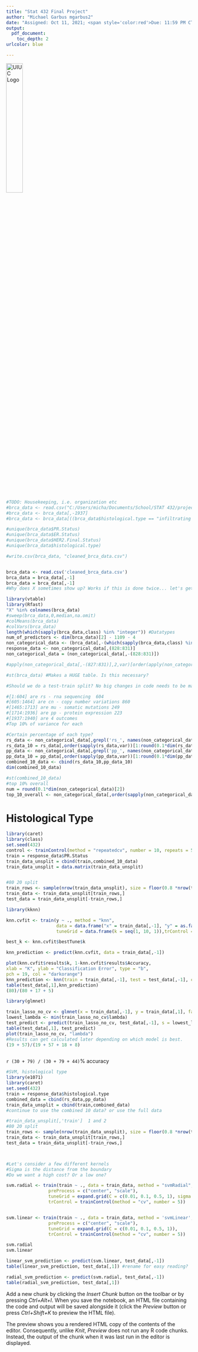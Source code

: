 ```yaml
---
title: "Stat 432 Final Project"
author: "Michael Garbus mgarbus2"
date: "Assigned: Oct 11, 2021; <span style='color:red'>Due: 11:59 PM CT, Oct 19, 2021</span>"
output:
  pdf_document:
    toc_depth: 2
urlcolor: blue

---
```

\center
![UIUC Logo](images/1200px-University_of_Illinois_seal.svg.png){#id .class width=30%, height=30%}
\center
\newpage

```r
#TODO: Housekeeping, i.e. organization etc
#brca_data <- read.csv("C:/Users/micha/Documents/School/STAT 432/project/brca_data_w_subtypes.csv")
#brca_data <- brca_data[,-1937]
#brca_data <- brca_data[((brca_data$histological.type == "infiltrating lobular carcinoma") | (brca_data$histological.type == "infiltrating ductal carcinoma")) & ((brca_data$HER2.Final.Status == "Positive") | (brca_data$HER2.Final.Status == "Negative")) & ((brca_data$ER.Status == "Positive") | (brca_data$ER.Status == "Negative")) & ((brca_data$PR.Status == "Positive") | (brca_data$PR.Status == "Negative")),]

#unique(brca_data$PR.Status)
#unique(brca_data$ER.Status)
#unique(brca_data$HER2.Final.Status)
#unique(brca_data$histological.type)

#write.csv(brca_data, "cleaned_brca_data.csv")


brca_data <- read.csv('cleaned_brca_data.csv')
brca_data = brca_data[,-1]
brca_data = brca_data[,-1]
#Why does X sometimes show up? Works if this is done twice... let's get rid of it earlier.
```


```r
library(vtable)
library(Rfast)
"X" %in% colnames(brca_data)
#sweep(brca_data,0,median,na.omit)
#colMeans(brca_data)
#colVars(brca_data)
length(which(sapply(brca_data,class) %in% "integer")) #Datatypes
num_of_predictors <- dim(brca_data)[2] - 1109 - 4
non_categorical_data <- (brca_data[,-(which(sapply(brca_data,class) %in% "integer"))])
response_data <- non_categorical_data[,(828:831)]
non_categorical_data = (non_categorical_data[,-(828:831)])

#apply(non_categorical_data[,-(827:831)],2,var)[order(apply(non_categorical_data[,-(827:831)],2,var))]

#st(brca_data) #Makes a HUGE table. Is this necessary?

#Should we do a test-train split? No big changes in code needs to be made if so.

#[1:604] are rs - rna sequencing  604
#[605:1464] are cn - copy number variations 860
#[1465:1713] are mu - somatic mutations 249
#[1714:1936] are pp - protein expression 223 
#[1937:1940] are 4 outcomes
#Top 10% of variance for each 

#Certain percentage of each type? 
rs_data <- non_categorical_data[,grepl('rs_', names(non_categorical_data))]
rs_data_10 = rs_data[,order(sapply(rs_data,var))[1:round(0.1*dim(rs_data)[2])]]
pp_data <- non_categorical_data[,grepl('pp_', names(non_categorical_data))]
pp_data_10 = pp_data[,order(sapply(pp_data,var))[1:round(0.1*dim(pp_data)[2])]]
combined_10_data <- cbind(rs_data_10,pp_data_10)
dim(combined_10_data)

#st(combined_10_data)
#top 10% overall
num = round(0.1*dim(non_categorical_data)[2])
top_10_overall <- non_categorical_data[,order(sapply(non_categorical_data,var))[1:num]]

```

# Histological Type

```r
library(caret)
library(class)
set.seed(432)
control <- trainControl(method = "repeatedcv", number = 10, repeats = 5) #might take a while
train = response_data$PR.Status
train_data_unsplit = cbind(train,combined_10_data)
train_data_unsplit = data.matrix(train_data_unsplit)


#80 20 split
train_rows <- sample(nrow(train_data_unsplit), size = floor(0.8 *nrow(train_data_unsplit)))
train_data <- train_data_unsplit[train_rows,]
test_data = train_data_unsplit[-train_rows,]
```

```r
library(kknn)

knn.cvfit <- train(y ~ ., method = "knn", 
                   data = data.frame("x" = train_data[,-1], "y" = as.factor(train_data[,1])), 
                   tuneGrid = data.frame(k = seq(1, 10, 1)),trControl = control)

best_k <- knn.cvfit$bestTune$k

knn_prediction <- predict(knn.cvfit, data = train_data[,-1])

plot(knn.cvfit$results$k, 1-knn.cvfit$results$Accuracy,
xlab = "K", ylab = "Classification Error", type = "b",
pch = 19, col = "darkorange")
knn_prediction <- knn(train = train_data[,-1], test = test_data[,-1], cl = train_data[,1], k = best_k)
table(test_data[,1],knn_prediction)
(80)/(80 + 17 + 5)
```

```r
library(glmnet)

train_lasso_no_cv <- glmnet(x = train_data[,-1], y = train_data[,1], family = "binomial")
lowest_lambda <- min(train_lasso_no_cv$lambda)
test_predict <- predict(train_lasso_no_cv, test_data[,-1], s = lowest_lambda, type = "class")
table(test_data[,1], test_predict)
plot(train_lasso_no_cv, "lambda")
#Results can get calculated later depending on which model is best.
(19 + 57)/(19 + 57 + 18 + 8)
```
```r

```


`r (30 + 79) / (30 + 79 + 44) `% accuracy

```r
#SVM, histological type
library(e1071)
library(caret)
set.seed(432)
train = response_data$histological.type
combined_data = cbind(rs_data,pp_data)
train_data_unsplit = cbind(train,combined_data)
#continue to use the combined 10 data? or use the full data

#train_data_unsplit[,'train']  1 and 2
#80 20 split
train_rows <- sample(nrow(train_data_unsplit), size = floor(0.8 *nrow(train_data_unsplit)))
train_data <- train_data_unsplit[train_rows,]
test_data = train_data_unsplit[-train_rows,]



#Let's consider a few different kernels 
#Sigma is the distance from the boundary
#Do we want a high cost? Or a low one?

svm.radial <- train(train ~ ., data = train_data, method = "svmRadial",
                preProcess = c("center", "scale"),
                tuneGrid = expand.grid(C = c(0.01, 0.1, 0.5, 1), sigma = c(1, 2, 3)),
                trControl = trainControl(method = "cv", number = 5))


svm.linear <- train(train ~ ., data = train_data, method = 'svmLinear',
                preProcess = c("center", "scale"),
                tuneGrid = expand.grid(C = c(0.01, 0.1, 0.5, 1)),
                trControl = trainControl(method = "cv", number = 5))

svm.radial
svm.linear

linear_svm_prediction <- predict(svm.linear, test_data[,-1])
table(linear_svm_prediction, test_data[,1]) #rename for easy reading?

radial_svm_prediction <- predict(svm.radial, test_data[,-1])
table(radial_svm_prediction, test_data[,1]) 

```






Add a new chunk by clicking the *Insert Chunk* button on the toolbar or by pressing *Ctrl+Alt+I*.
When you save the notebook, an HTML file containing the code and output will be saved alongside it (click the *Preview* button or press *Ctrl+Shift+K* to preview the HTML file).

The preview shows you a rendered HTML copy of the contents of the editor. Consequently, unlike *Knit*, *Preview* does not run any R code chunks. Instead, the output of the chunk when it was last run in the editor is displayed.
